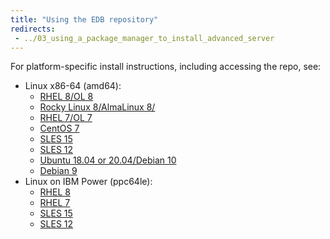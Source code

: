 ```yaml
---
title: "Using the EDB repository"
redirects:
 - ../03_using_a_package_manager_to_install_advanced_server
---
```



For platform-specific install instructions, including accessing the repo, see:

- Linux x86-64 (amd64):        
    - [RHEL 8/OL 8](x86/epas_rhel8_x86)
    - [Rocky Linux 8/AlmaLinux 8/](x86/epas_other_linux8_x86)
    - [RHEL 7/OL 7](x86/epas_rhel7_x86)
    - [CentOS 7](x86/epas_centos7_x86)
    - [SLES 15](x86/epas_sles15_x86)
    - [SLES 12](x86/epas_sles12_x86)
    - [Ubuntu 18.04 or 20.04/Debian 10](x86/epas_ubuntu18_20_deb10_x86)
    - [Debian 9](x86/epas_deb9_x86)
- Linux on IBM Power (ppc64le):        
    - [RHEL 8](ppc64le/epas_rhel8_ppcle)
    - [RHEL 7](ppc64le/epas_rhel8_ppcle)
    - [SLES 15](ppc64le/epas_sles15_ppcle)
    - [SLES 12](ppc64le/epas_sles12_ppcle)
